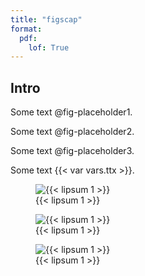 ```yaml
---
title: "figscap"
format:
  pdf:
    lof: True
---
```


## Intro

Some text @fig-placeholder1. 

Some text @fig-placeholder2.

Some text @fig-placeholder3.

Some text {{< var vars.ttx >}}.

![{{< lipsum 1 >}}]({{< placeholder 400 200 >}}){#fig-placeholder1 fig-scap="Short text"}

![{{< lipsum 1 >}}]({{< placeholder 400 200 >}}){#fig-placeholder2 fig-scap='Short text {{< var vars.ttx >}}'}

![{{< lipsum 1 >}}]({{< placeholder 400 200 >}}){#fig-placeholder3 fig-scap="Short text {{< var vars.ttx >}}"}
